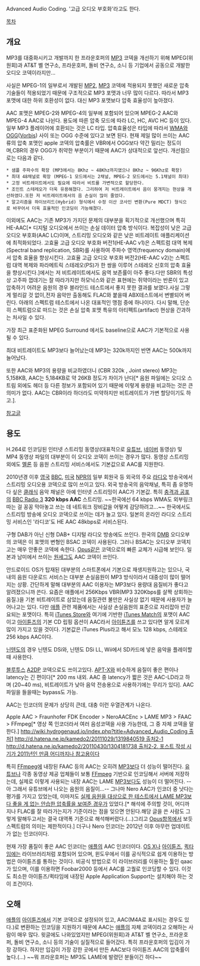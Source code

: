 Advanced Audio Coding. '고급 오디오 부호화'라고도 한다.

[[목차]]
== 개요 ==
MP3를 대중화시키고 개발까지 한 프라운호퍼의 [[MP3]] 코덱을 개선하기 위해 MPEG(위원회)과 AT&T 벨 연구소, 프라운호퍼, 돌비 연구소, 소니 등 기업에서 공동으로 개발한 오디오 코덱이라지만...

사실은 MPEG-1의 일부로서 개발된 [[MP2]], [[MP3]] 코덱에 적용되지 못했던 새로운 압축기술들이 적용되었기 때문에 구조적으로 MP3 포맷과 너무 많이 다르다. 따라서 MP3 포맷에 대한 하위 호환성이 없다. 대신 MP3 포맷보다 압축 효율성이 높아졌다.

AAC 포맷은 MPEG-2와 MPEG-4의 일부에 포함되어 있으며 MPEG-2 AAC와 MPEG-4 AAC로 나뉜다. 용도에 따른 압축 모드에 따라 LC, HC, AVC HC 등이 있다. 일부 MP3 플레이어에 호환되는 것은 LC 타입. 압축효율성은 타입에 따라서 [[WMA]]와 [[OGG]]([[Vorbis]]) 사이 또는 OGG 수준에 있다고 보면 된다. 현재 제일 많이 쓰이는 AAC류의 압축 포맷인 apple 코덱의 압축률은 VBR에서 OGG보다 약간 밀리는 정도이며,CBR의 경우 OGG가 취약한 부분이기 때문에  AAC가 상대적으로 앞선다.
개선점으로는 다음과 같다.

 * 샘플 주파수의 확장 (MP3에서는 8Khz ~ 48Khz까지였으나 8Khz ~ 96Khz로 확장)
 * 최대 48채널로 확장 (MPEG-1 모드에서는 2채널, MPEG-2 모드에서는 5.1채널이 최대)
 * 고정 비트레이트에서도 필요에 따라서 비트를 가변적으로 할당한다.
 * 조인트 스테레오가 더욱 유용해졌다. 그리하여 저 비트레이트에서 음이 뭉개지는 현상을 개선하였다.또한 저 비트레이트에서의 음 손실이 많이 줄었다.
 * 알고리즘을 하이브리드(Hybrid) 형식에서 수정 이산 코사인 변환(Pure MDCT) 형식으로 바꾸어서 더욱 효율적인 인코딩이 가능해졌다.

이외에도 AAC는 기존 MP3가 가지던 문제의 대부분을 획기적으로 개선했으며 특히 HE-AAC[* 디지털 오디오에서 쓰이는 손실 데이터 압축 방식이다. 복잡성이 낮은 고급 오디오 부호화(AAC LC)이며, 스트리밍 오디오와 같은 낮은 비트레이트 애플리케이션에 최적화되었다. 고효율 고급 오디오 부호화 버전1(HE-AAC v1)은 스펙트럼 대역 복제(Spectral band replication, SBR)를 사용하여 주파수 영역(frequency domain)에서 압축 효율을 향상시킨다. 고효율 고급 오디오 부호화 버전2(HE-AAC v2)는 스펙트럼 대역 복제와 파라메트릭 스테레오(PS)가 한 쌍을 이루어 스테레오 신호의 압축 효율을 향상시킨다.]에서는 저 비트레이트에서도 음역 보존률이 아주 좋다.다만 SBR의 특성상 고주파 껍데기는 잘 따라가지만 하모닉스와 같은 표현에는 쥐약이라는 반론이 있고 압축하기 어려운 음원의 경우 블라인드 테스트에서 좋지 못한 결과를 보였다.사실 그렇게 멀리갈 것 없이,전자 음악만 출동해도 FLAC와 붙을때 ABX테스트에서 변별되어 버린다. 아래의 스펙트럼 테스트에서 나온 대표적인 맹점 중에 하나이다. 다시 말해, 단순히 스펙트럼으로 떠드는 것은 손실 압축 포맷 특유의 아티펙트(artifact) 현상을 간과하는 처사일 수 있다.

가장 최근 표준화된 MPEG Surround 에서도 baseline으로 AAC가 기본적으로 사용될 수 있다.

최대 비트레이트도 MP3보다 늘어났는데 MP3는 320k까지인 반면 AAC는 500k까지 늘어났다.

또한 AAC와 MP3의 용량을 비교하였더니 (CBR 320k , Joint stereo) MP3는 5,158KB, AAC는 5,184KB로 약 26KB 정도가 차이가 난다[* 음원 파일에는 오디오 스트림 외에도 헤더 등 다른 정보가 포함되어 있기 때문에 이렇게 용량을 비교하는 것은 큰 의미가 없다. AAC는 CBR이라 하더라도 미약하지만 비트레이트가 가변 할당이기도 하고.].

[http://altkey.egloos.com/246303 참고글]

== 용도 ==
H.264로 인코딩된 인터넷 스트리밍 동영상(대표적으로 [[유튜브]], [[네이버]] 동영상) 및 MP4 동영상 파일의 대부분이 이 오디오 코덱이 쓰이는 경우가 많다. 동영상 스트리밍 외에도 [[멜론]] 등 음원 스트리밍 서비스에서도 기본값으로 AAC를 지원한다.

2010년경 이후 [[영국]] [[BBC]], [[미국]] [[NPR]]의 일부 회원국 등 외국의 주요 [[라디오]] 방송국에서 스트리밍 오디오용 코덱으로 많이 쓰이고 있다. 외국 방송국의 음악채널, 특히 좀 유명하다 싶은 [[클래식]] 음악 채널은 아예 인터넷 스트리밍이 AAC가 기본값. 특히 [[충격과 공포]]의 [[BBC Radio 3]] '''320 kbps AAC''' 스트리밍. ~~한국에선 64 kbps WMA도 외부링크 따는 걸 꽁꽁 막아놓고 쓰는 데 네트워크 장비값을 어떻게 감당하려고...~~ 한국에서도 스트리밍 방송에 오디오 코덱으로 쓰이는 데가 늘고 있다. 일본의 온라인 라디오 스트리밍 서비스인 '라디코'도 HE AAC 48kbps로 서비스된다. 

구형 DAB가 아닌 신형 DAB+ 디지털 라디오 방송에도 쓰인다. 한국의 [[DMB]] 오디오부의 코덱은 이 포맷의 변형인 BSAC 코덱이 사용된다. 그러나 BSAC는 오디오부 코덱치고는 매우 안좋은 코덱에 속한다. [[Opus]]같은 코덱으로의 빠른 교체가 시급해 보인다. 일본과 남미에서 쓰이는 [[원세그]]도 AAC 코덱이 쓰인다.

안드로이드 OS가 탑재된 대부분의 스마트폰에서 기본으로 재생지원하고는 있으나, 국내의 음원 다운로드 서비스는 대부분 손실음원이 MP3 방식이라서 대중성이 많이 떨어지는 상황. 간단하게 말해 대부분의 AAC 이용자는 MP3보다 용량대 음질비가 좋다고 알려졌으니까 쓴다. 요즘은 애플에서 256Kbps VBR(MP3 320Kbps를 살짝 상회하는 음질.)을 기본 비트레이트로 삼았는데 음질관련 불만은 사실상 없기 때문에 사용자가 늘어나고는 있다. 다만 [[애플(기업)|애플]] 관련 제품에서는 사실상 손실음원의 표준으로 자리잡아 반강요되는 포맷이다. 특히 [[iTunes Store]]와 여기에 기반한 [[iTunes Match]]의 포맷이 AAC이고 [[아이튠즈]]의 기본 CD 립핑 옵션이 AAC라서 [[아이튠즈]]를 쓰고 있다면 알게 모르게 많이 가지고 있을 것이다. 기본값은 iTunes Plus라고 해서 모노 128 kbps, 스테레오 256 kbps AAC이다.

[[닌텐도]]의 경우 닌텐도 DSi와, 닌텐도 DSi LL, Wii에서 SD카드에 넣은 음악을 플레이할 때 사용한다.

[[블루투스]] [[A2DP]] 코덱으로도 쓰이고있다. [[APT-X]]와 비슷하게 음질이 좋은 편이나 latency는 긴 편이다[* 200 ms 내외. AAC 중 latency가 짧은 것은 AAC-LD라고 하며 (20~40 ms), 비트레이트가 낮아 음악 전송용으로 사용하기에는 무리가 있다]. AAC파일을 들을때는 bypass도 가능.

AAC는 인코더의 문제가 상당히 큰데, 대충 이런 우열관계가 나온다.

Apple AAC > Fraunhofer FDK Encoder > NeroAACEnc > LAME MP3 > FAAC > FFmpeg[* 영상 쪽 인코더라서 여러 음성코덱을 사용 가능한데, 그 중 자체 코덱을 말한다.] 
[[http://wiki.hydrogenaud.io/index.php?title=Advanced_Audio_Coding 출처1]] [[http://d.hatena.ne.jp/kamedo2/20111029/1319840519 출처2-1]] [[http://d.hatena.ne.jp/kamedo2/20110430/1304181738 출처2-2. 포스트 작성 시기가 2011년인 만큼 어디까지나 참고용이다]]

특히 [[FFmpeg]]에 내장된 FAAC 등의 AAC는 오히려 [[MP3]]보다 더 성능이 떨어진다. [[유튜브]]나 각종 동영상 제공 업체들이 보통 [[FFmpeg]] 기반으로 인코딩해서 서버에 저장하는데, 실제로 이렇게 사용되는 내장 AAC는 LAME [[MP3]]보다도 성능이 더 떨어진다. --아 그래서 유튜브에서 나오는 음원의 음질이...-- 그나마 Nero AAC가 인코더 중 낫다는 평가를 가지고 있었는데, 이마저도 [[http://ko.goldenears.net/board/index.php?mid=ST_KnowledgeBase&document_srl=5477750|실제 음원을 대상으로 한 테스트에서 LAME MP3보다 좋을 게 없는 안습한 압축률을 보여준 경우]]가 있었다.[* 해석에 주의할 것이, 어디까지나 FLAC를 잘 따라가는지가 기준이라는 점을 잊으면 안된다.해당 글을 쓴 사람도 그렇게 말해두고서는 결국 대역폭 기준으로 해석해버렸다.(...)그리고 [[Opus]]항목에서 보듯 스펙트럼의 의미는 제한적이다.] 더구나 Nero 인코더는 2012년 이후 아무런 업데이트가 없는 인코더이다.

현재 가장 품질이 좋은 AAC 인코더는 [[애플(기업)|애플]]의 AAC 인코더이다. [[OS X]]나 [[아이튠즈]], [[퀵타임]]에는 라이브러리처럼 포함되어 있으며, 윈도우에서 이를 공식적으로 쉽게 이용하는 방법은 아이튠즈를 통하는 것이다. 비공식 방법으로 이 라이브러리를 이용하는 툴인 qaac가 있으며, 이를 이용하면 Foobar2000 등에서 AAC를 고퀄로 인코딩할 수 있다. 이것도 최소한 아이튠즈/퀵타임에 내장된 Apple Application Support는 설치해야 하는 것이 조건이다.
== 오해 ==
[[애플(기업)|애플]]의 [[아이튠즈]]에서 기본 코덱으로 설정되어 있고, AAC(M4A로 표시되는 경우도 있다.)로 변환하는 인코딩을 지원하기 때문에 AAC는 [[애플(기업)|애플]]의 자체 코덱이라고 오해하는 사람이 매우 많다. 윗글에도 나와있었지만 MPEG(위원회)과 AT&T 벨 연구소, 프라운호퍼, 돌비 연구소, 소니 등의 기술이 실질적으로 들어갔다. 특히 프라운호퍼의 입김이 가장 강하다. 하지만 입김이 가장 강한 곳에서 만든 AAC보다 아이튠즈 AAC의 압축률이 높다.(...) ~~뭐 프라운호퍼는 MP3도 LAME에 발렸던 분들이긴 하다~~
